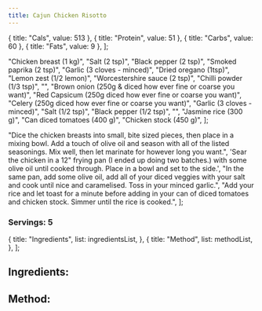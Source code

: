```yaml
---
title: Cajun Chicken Risotto
---
```




  { title: "Cals", value: 513 },
  { title: "Protein", value: 51 },
  { title: "Carbs", value: 60 },
  { title: "Fats", value: 9 },
];

  "Chicken breast (1 kg)",
  "Salt (2 tsp)",
  "Black pepper (2 tsp)",
  "Smoked paprika (2 tsp)",
  "Garlic (3 cloves - minced)",
  "Dried oregano (1tsp)",
  "Lemon zest (1/2 lemon)",
  "Worcestershire sauce (2 tsp)",
  "Chilli powder (1/3 tsp)",
  "",
  "Brown onion (250g & diced how ever fine or coarse you want)",
  "Red Capsicum (250g diced how ever fine or coarse you want)",
  "Celery (250g diced how ever fine or coarse you want)",
  "Garlic (3 cloves - minced)",
  "Salt (1/2 tsp)",
  "Black pepper (1/2 tsp)",
  "",
  "Jasmine rice (300 g)",
  "Can diced tomatoes (400 g)",
  "Chicken stock (450 g)",
];

  "Dice the chicken breasts into small, bite sized pieces, then place in a mixing bowl. Add a touch of olive oil and season with all of the listed seasonings. Mix well, then let marinate for however long you want.",
  'Sear the chicken in a 12" frying pan (I ended up doing two batches.) with some olive oil until cooked through. Place in a bowl and set to the side.',
  "In the same pan, add some olive oil, add all of your diced veggies with your salt and cook until nice and caramelised. Toss in your minced garlic.",
  "Add your rice and let toast for a minute before adding in your can of diced tomatoes and chicken stock. Simmer until the rice is cooked.",
];

<Back title="Back" />

<Heading title="Cajun Chicken Risotto" />

<Macros size="normal" macros={macros} />

<h3 class="mb-5 text-center text-2xl font-bold lg:text-3xl">Servings: 5</h3>

  {
    title: "Ingredients",
    list: ingredientsList,
  },
  {
    title: "Method",
    list: methodList,
  },
];

<div class="md:hidden">
  <Switch items={ingredientsAndMethodLists} />
</div>

<div class="hidden md:flex md:justify-between md:gap-x-10">
  <div class="flex flex-col gap-y-2">
    <h2 class="text-3xl">Ingredients:</h2>
    <List type="unordered" list={ingredientsList} />
  </div>
  <div class="flex flex-col gap-y-2">
    <h2 class="text-3xl">Method:</h2>
    <List type="ordered" list={methodList} />
  </div>
</div>
